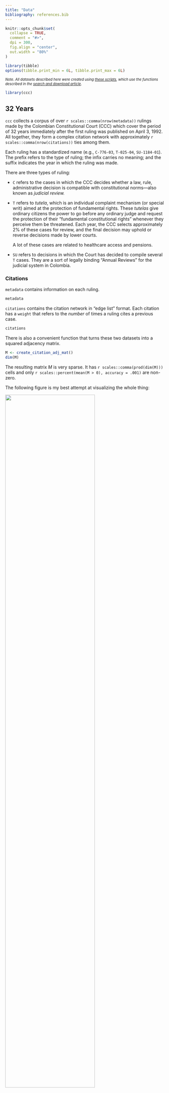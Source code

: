 ```yaml
---
title: "Data"
bibliography: references.bib
---
```


```r
knitr::opts_chunk$set(
  collapse = TRUE,
  comment = "#>",
  dpi = 300,
  fig.align = "center",
  out.width = "80%"
)

library(tibble)
options(tibble.print_min = 6L, tibble.print_max = 6L)
```

::: {style="font-size: 0.8em;"}
*Note. All datasets described here were created using [these scripts](https://github.com/acastroaraujo/ccc/tree/master/data-raw), which use the functions described in the [search and download article](https://acastroaraujo.github.io/ccc/articles/search.html).*
:::

```r
library(ccc)
```

## 32 Years

`ccc` collects a corpus of over `r scales::comma(nrow(metadata))` rulings made by the Colombian Constitutional Court (CCC) which cover the period of 32 years immediately after the first ruling was published on April 3, 1992. All together, they form a complex citation network with approximately `r scales::comma(nrow(citations))` ties among them.

Each ruling has a standardized name (e.g., `C-776-03`, `T-025-04`, `SU-1184-01`). The prefix refers to the type of ruling; the infix carries no meaning; and the suffix indicates the year in which the ruling was made.

There are three types of ruling:

-   `C` refers to the cases in which the CCC decides whether a law, rule, administrative decision is compatible with constitutional norms—also known as *judicial review.*

-   `T` refers to *tutela*, which is an individual complaint mechanism (or special writ) aimed at the protection of fundamental rights. These *tutelas* give ordinary citizens the power to go before any ordinary judge and request the protection of their "fundamental constitutional rights" whenever they perceive them be threatened. Each year, the CCC selects approximately 2% of these cases for review, and the final decision may uphold or reverse decisions made by lower courts.

    A lot of these cases are related to healthcare access and pensions.

-   `SU` refers to decisions in which the Court has decided to compile several `T` cases. They are a sort of legally binding "Annual Reviews" for the judicial system in Colombia.

### Citations

`metadata` contains information on each ruling.

```r
metadata
```

`citations` contains the citation network in "edge list" format. Each citation has a `weight` that refers to the *number* of times a ruling cites a previous case.

```r
citations
```

There is also a convenient function that turns these two datasets into a squared adjacency matrix.

```r
M <- create_citation_adj_mat()
dim(M)
```

The resulting matrix $M$ is very sparse. It has `r scales::comma(prod(dim(M)))` cells and only `r scales::percent(mean(M > 0), accuracy = .001)` are non-zero.

The following figure is my best attempt at visualizing the whole thing:

![](figures/adj_mat_viz.png){width="75%"}

*Note. If we were to observe an empty column, it would mean that none of the rulings created during that particular time period where cited in future rulings (i.e., rulings that failed to become precedent). If we were to observe an empty row, it would mean that none of the rulings created during that particular time period cited previous rulings. Both of these scenarios are entirely hypothetical.*

### Time Traveling

A citation network $\mathbf M$ is always **directed, asymmetric**, and **acyclic**---i.e., it points backwards in time.

Let's assume that $\mathbf M$ is lower triangular, meaning that all elements above the main diagonal are zero. This happens when the documents are arranged from first to last, the rows represent source documents, and the columns represent target documents. The main diagonal is also zero because we won't allow any document to cite itself.

*Note. The direction of the citation can be considered backwards in time (i.e., documents citing past documents) or forwards in time (i.e., knowledge flowing from documents to future documents). Here I use a backward-looking convention. In acyclic temporal graphs of this sort, the in-degree of the earliest node is always zero and the out-degree of the newest node is also always zero.*

However, the CCC matrix is *not* lower triangular. Some documents cite each other in a way that creates the illusion of time travel because the court has been writing them simultaneously. In some (very few) cases a ruling will cite another one that will be published a couple months later.

Other rulings have been modified many years later for privacy concerns—e.g., `T-1003-99`. In such cases the CCC has modified the original to text to ensure that the names of the parties involved are rendered anonymous.

These sorts of modifications are usually prefaced by a small editorial note at the beginning of the document.

```r
url <- "https://www.corteconstitucional.gov.co/relatoria/1999/T-1003-99.htm"
txt <- ccc_txt(url)

txt |>
  stringr::str_trunc(width = 300) |>
  stringr::str_squish() |>
  stringr::str_wrap() |>
  cat()
```

This document is also accompanied by a small text—labeled *Auto 397/19***—**which contains citations to future rulings that deal with the issue of anonymity in public documents. There are more examples of this kind of time travel in the CCC dataset.

Thus, the upper triangular section of the $\mathbf M$ matrix for the Colombian Constitutional Court has various non-zero entries.

```r
sum(M[upper.tri(M)] > 0L)
```

### Text Features

::: {style="font-size: 0.8em;"}
*See @denny2018 for an in-depth discussion of various pre-processing steps (e.g., removal of stop words, lemmatization, lowercasing).*
:::

The `docterms` dataset contains a data frame with document identifiers (`id`) and word counts (`lemma` and `n`). It has `r scales::comma(nrow(docterms))` rows.

```r
docterms
```

This dataset contains `r scales::comma(length(unique(docterms$id)))` unique documents with a vocabulary size of `r scales::comma(length(levels(docterms$lemma)))`.

The `create_dtm()` function creates a sparse document-term matrix from the information contained in `docterms`.

```r
A <- create_dtm()
dim(A)
```

Close to 91% of the cells in this matrix are empty, which is why we call it a "sparse matrix."

```r
mean(A == 0L)
```

Here is a random subset of $\mathbf{A}$:

```r
set.seed(1111)
i <- sample(1:nrow(A), 10)
j <- sample(1:ncol(A), 5)
A[i, j]
```

### Centrality

```r

## General Purpose

library(ggplot2)
library(tidyr)
library(dplyr)

theme_set(
  theme_light(base_family = "Crimson Text") +
    theme(strip.background = element_rect(fill = "#4C4C4C"))
)

## Networks

library(igraph)
```

#### Citations Across Time

The following Figure shows average in-degree (citations) and out-degree (references) made in each ruling across the years. Note that, on average, the decisions written during 1992 tend to be significantly more cited that the ones written in other years, giving them some sort of "first-movers advantage" over the others---i.e., the most innovative thing of any kind is the first of its kind.

```r
metadata |>
  pivot_longer(
    c(indegree, outdegree),
    names_to = "dtype",
    values_to = "degree"
  ) |>
  mutate(
    dtype = case_when(
      dtype == "indegree" ~ "Average Inward Citations (in-degree)",
      dtype == "outdegree" ~ "Average Outward Citations (out-degree)"
    )
  ) |>
  ggplot(aes(year, degree)) +
  stat_summary(
    fun.data = \(x) mean_cl_boot(x, conf.int = 0.95),
    size = 1 / 3,
    shape = 21,
    fill = "white",
    stroke = 1 / 2
  ) +
  facet_grid(~dtype, scales = "free_y") +
  scale_x_continuous(labels = seq(1992, 2024, 4), breaks = seq(1992, 2024, 4)) +
  labs(y = NULL, x = NULL) +
  theme(strip.text.y = element_text(angle = 0))
```

@fowler2008 interpret the panel on the right as evidence that the legal norm of *stare decisis* is becoming stronger, but that's definitely wishful thinking. @leskovec2007 show that that out-degree tends to grow over time in many different kinds of networks.

The following Figure disaggregates both kinds of citation by *type of ruling.*

```r
metadata |>
  pivot_longer(
    c(indegree, outdegree),
    names_to = "dtype",
    values_to = "degree"
  ) |>
  mutate(
    dtype = case_when(
      dtype == "indegree" ~ "Average Inward Citations (in-degree)",
      dtype == "outdegree" ~ "Average Outward Citations (out-degree)"
    )
  ) |>
  ggplot(aes(year, degree)) +
  stat_summary(
    fun.data = \(x) mean_cl_boot(x, conf.int = 0.68),
    fatten = 1 / 2,
    shape = 21,
    fill = "white",
    size = 1 / 10
  ) +
  facet_grid(type ~ dtype) +
  scale_x_continuous(labels = seq(1992, 2024, 4), breaks = seq(1992, 2024, 4)) +
  labs(y = NULL, x = NULL) +
  theme(strip.text.y = element_text(angle = 0))
```

#### Hubs and Authorities

Instead focusing on in-degree or out-degree, we can follow @fowler2008 in calculating more sophisticated measures of centrality.

The key insight is that we can transform the original (unweighted) citation matrix in two different ways:

-   A **co-citation** matrix in which any two rulings are connected by the total number of other rulings that cite both. The `cocitation()` function in `igraph` makes the following calculation:

    $$
    \mathbf C = \mathbf{M}^\top \mathbf{M}
    $$

-   A **bibliographic coupling**, in which any two rulings are connected by the number of common references. The `bibcoupling()` function in `igraph` makes the following calculation:

    $$
    \mathbf{B} = \mathbf{MM}^\top
    $$

Here, the diagonal elements of $\mathbf{C}$ correspond to the in-degree for each ruling (or the row sums of $\mathbf{M}$); whereas the diagonal elements of $\mathbf{B}$ correspond to the out-degree for each ruling (or the column sums of $\mathbf{M}$).

Following @kleinberg1999, @fowler2008 calculate *authority* and *score* hubs for each ruling. These are the first eigenvectors of $\mathbf{C}$ and $\mathbf{B}$ respectively. Ronald Breiger once noted that *"several stories might be, and are, told about eigenvectors. They are the low-dimensional scaffolds that support higher-dimensional structures."* In social networks, eigenvectors are interpreted as a measure of "centrality" which roughly translates to the extent to which a node well-connected to other well-connected nodes.

In this case, the story is supposed to go something like this:

> The authority score of a case depends on the number of times it is cited and the quality of the cases that cite it. Symmetrically, the hub score of a case depends on the number of cases it cites and the quality of the cases cited. Thus, authority scores indicate the degree to which a case is thought to be important for resolving other important issues that come before the Court, while hub scores indicate the degree to which a case is well-grounded in previous important rulings.
>
> @fowler2008 [pp. 17]

Calculating these scores is pretty straightforward using the `igraph` package:

```r
net <- igraph::graph_from_data_frame(
  ## we will use the unweighted edge list
  d = citations |> select(!weight),
  directed = TRUE,
  vertices = metadata |> select(id, type, date, year, indegree, outdegree)
)

out <- igraph::hits_scores(net, scale = FALSE)
V(net)$authority <- out$authority
V(net)$hub <- out$hub
```

Measurements of authority are correlated with in-degree measurements, but they're not the same thing.

```r
igraph::as_data_frame(net, what = "vertices") |>
  mutate(top = ifelse(rank(-authority) %in% 1:15, name, "")) |>
  ggplot(aes(indegree, authority, color = type)) +
  geom_point(alpha = 1 / 5) +
  ggrepel::geom_text_repel(
    aes(label = top),
    size = 2.5,
    family = "Avenir",
    max.overlaps = 50
  ) +
  scale_x_log10()
```

*Note. Given the large number of `T` cases, it makes sense that the most "central" C rulings define what a tutela is (`C-543-92`) and further clarify the circumstances under which a tutela can be presented against decisions made by lower courts (C-590-05).*

The same goes for "hub" and "out-degree" measurements.

```r
igraph::as_data_frame(net, what = "vertices") |>
  mutate(top = if_else(rank(-hub) %in% 1:15, name, NA_character_)) |>
  ggplot(aes(outdegree, hub, color = type)) +
  geom_point(alpha = 1 / 5) +
  ggrepel::geom_text_repel(
    aes(label = top),
    size = 2.5,
    family = "Avenir",
    max.overlaps = 50
  ) +
  scale_x_log10()
```

*Note. It makes sense that SU rulings are heavily represented as "hubs."*

Finally, note that authority and hub scores are somewhat related to each other; however, by definition, the very first rulings can never be hubs and the very last rulings can never be authorities. Hence we see three clusters.

```r

igraph::as_data_frame(net, what = "vertices") |>
  ggplot(aes(authority, hub, color = date)) +
  geom_point(alpha = 1 / 5, size = 1 / 3) +
  scale_x_log10() +
  scale_y_log10() +
  scale_color_viridis_c(trans = "date")
```

### Length of Documents

Along with the increase in citations over time, an important feature of how the CCC rulings have evolved over time concerns the length of each document.

There is a variable called `word_count` in the `metadata` dataset which allows us to see changes over time.

```r
metadata |>
  ggplot(aes(year, word_count)) +
  stat_summary(
    fun.data = \(x) mean_cl_boot(x, conf.int = 0.95),
    size = 1 / 3,
    shape = 21,
    fill = "white",
    stroke = 1 / 2
  ) +
  scale_x_continuous(labels = seq(1992, 2024, 4), breaks = seq(1992, 2024, 4)) +
  labs(
    y = "n",
    x = NULL,
    title = "Average Number of Words in Each Ruling Per Year"
  )
```


## References
